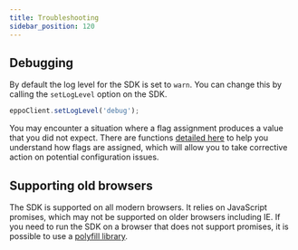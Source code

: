 ```yaml
---
title: Troubleshooting
sidebar_position: 120
---
```


## Debugging

By default the log level for the SDK is set to `warn`.
You can change this by calling the `setLogLevel` option on the SDK.
```ts
eppoClient.setLogLevel('debug');
```

You may encounter a situation where a flag assignment produces a value that you did not expect. There are functions [detailed here](/sdks/sdk-features/debugging-flag-assignment) to help you understand how flags are assigned, which will allow you to take corrective action on potential configuration issues.

## Supporting old browsers

The SDK is supported on all modern browsers. It relies on JavaScript promises, which may not be supported on older browsers including IE. If you need to run the SDK on a browser that does not support promises, it is possible to use a [polyfill library](https://www.npmjs.com/package/promise-polyfill).

